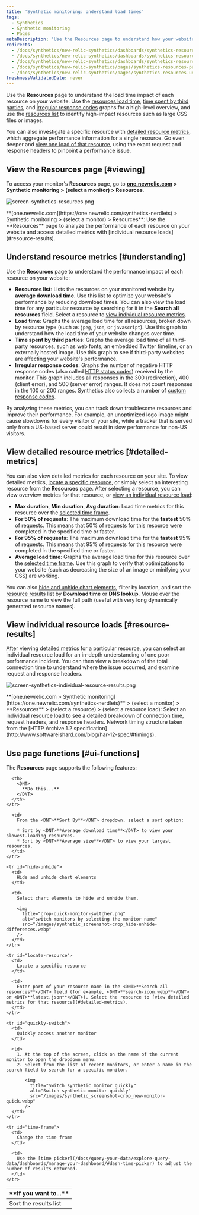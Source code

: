 ```yaml
---
title: 'Synthetic monitoring: Understand load times'
tags:
  - Synthetics
  - Synthetic monitoring
  - Pages
metaDescription: 'Use the Resources page to understand how your website''s resources perform. Compare usage across resources, or view individual resource loads.'
redirects:
  - /docs/synthetics/new-relic-synthetics/dashboards/synthetics-resources-dashboard
  - /docs/synthetics/new-relic-synthetics/dashboards/synthetics-resources-dashboard-understand-load-times
  - /docs/synthetics/new-relic-synthetics/dashboards/synthetics-resources-page-understand-load-times
  - /docs/synthetics/new-relic-synthetics/pages/synthetics-resources-page-understand-load-times
  - /docs/synthetics/new-relic-synthetics/pages/synthetics-resources-understand-load-times
freshnessValidatedDate: never
---
```


Use the <DNT>**Resources**</DNT> page to understand the load time impact of each resource on your website. Use the [resources load time](#resources-load-time), [time spent by third parties](#third-parties), and [irregular response codes](#response-codes) graphs for a high-level overview, and use the [resources list](#resources-list) to identify high-impact resources such as large CSS files or images.

You can also investigate a specific resource with [detailed resource metrics](#detailed-metrics), which aggregate performance information for a single resource. Go even deeper and [view one load of that resource](#resource-results), using the exact request and response headers to pinpoint a performance issue.

## View the Resources page [#viewing]

To access your monitor's <DNT>**Resources**</DNT> page, go to <DNT>**[one.newrelic.com](https://one.newrelic.com/synthetics-nerdlets) > Synthetic monitoring > (select a monitor) > Resources**</DNT>.

<img
  title="screen-synthetics-resources.png"
  alt="screen-synthetics-resources.png"
  src="/images/synthetic_screenshot-full_resources-Page.webp"
/>

<figcaption>
  <DNT>**[one.newrelic.com](https://one.newrelic.com/synthetics-nerdlets) > Synthetic monitoring > (select a monitor) > Resources**</DNT>: Use the <DNT>**Resources**</DNT> page to analyze the performance of each resource on your website and access detailed metrics with [individual resource loads](#resource-results).
</figcaption>

## Understand resource metrics [#understanding]

Use the <DNT>**Resources**</DNT> page to understand the performance impact of each resource on your website:

* <DNT>**Resources list**</DNT>: Lists the resources on your monitored website by <DNT>**average download time**</DNT>. Use this list to optimize your website's performance by reducing download times. You can also view the load time for any particular resource by searching for it in the <DNT>**Search all resources**</DNT> field. Select a resource to [view individual resource metrics](#individual).
* <DNT>**Load time**</DNT>: Graphs the average load time for all resources, broken down by resource type (such as `jpeg`, `json`, or `javascript`). Use this graph to understand how the load time of your website changes over time.
* <DNT>**Time spent by third parties**</DNT>: Graphs the average load time of all third-party resources, such as web fonts, an embedded Twitter timeline, or an externally hosted image. Use this graph to see if third-party websites are affecting your website's performance.
* <DNT>**Irregular response codes**</DNT>: Graphs the number of negative HTTP response codes (also called [HTTP status codes](http://en.wikipedia.org/wiki/List_of_HTTP_status_codes)) received by the monitor. This graph includes all responses in the 300 (redirection), 400 (client error), and 500 (server error) ranges. It does not count responses in the 100 or 200 ranges. Synthetics also collects a number of [custom response codes](/docs/synthetics/new-relic-synthetics/using-monitors/synthetics-response-codes).

By analyzing these metrics, you can track down troublesome resources and improve their performance. For example, an unoptimized logo image might cause slowdowns for every visitor of your site, while a tracker that is served only from a US-based server could result in slow performance for non-US visitors.

## View detailed resource metrics [#detailed-metrics]

You can also view detailed metrics for each resource on your site. To view detailed metrics, [locate a specific resource](#locate-resource), or simply select an interesting resource from the <DNT>**Resources**</DNT> page. After selecting a resource, you can view overview metrics for that resource, or [view an individual resource load](#resource-results):

* <DNT>**Max duration**</DNT>, <DNT>**Min duration**</DNT>, <DNT>**Avg duration**</DNT>: Load time metrics for this resource over the [selected time frame](#time-frame).
* <DNT>**For 50% of requests**</DNT>: The maximum download time for the <DNT>**fastest**</DNT> 50% of requests. This means that 50% of requests for this resource were completed in the specified time or faster.
* <DNT>**For 95% of requests**</DNT>: The maximum download time for the <DNT>**fastest**</DNT> 95% of requests. This means that 95% of requests for this resource were completed in the specified time or faster.
* <DNT>**Average load time**</DNT>: Graphs the average load time for this resource over the [selected time frame](#time-frame). Use this graph to verify that optimizations to your website (such as decreasing the size of an image or minifying your CSS) are working.

You can also [hide and unhide chart elements](#hide-unhide), filter by location, and sort the [resource results](#resource-results) list by <DNT>**Download time**</DNT> or <DNT>**DNS lookup**</DNT>. Mouse over the resource name to view the full path (useful with very long dynamically generated resource names).

## View individual resource loads [#resource-results]

After viewing [detailed metrics](#detailed-metrics) for a particular resource, you can select an individual resource load for an in-depth understanding of one poor performance incident. You can then view a breakdown of the total connection time to understand where the issue occurred, and examine request and response headers.

<img
  title="screen-synthetics-individual-resource-results.png"
  alt="screen-synthetics-individual-resource-results.png"
  src="/images/synthetic_screenshot-full_find-resource-load-details.webp"
/>

<figcaption>
  <DNT>**[one.newrelic.com > Synthetic monitoring](https://one.newrelic.com/synthetics-nerdlets)**</DNT> > (select a monitor) > <DNT>**Resources**</DNT> > (select a resource) > (select a resource load): Select an individual resource load to see a detailed breakdown of connection time, request headers, and response headers. Network timing structure taken from the [HTTP Archive 1.2 specification](http://www.softwareishard.com/blog/har-12-spec/#timings).
</figcaption>

## Use page functions [#ui-functions]

The <DNT>**Resources**</DNT> page supports the following features:

<table>
  <thead>
    <tr>
      <th width={200}>
        <DNT>
          **If you want to...**
        </DNT>
      </th>

      <th>
        <DNT>
          **Do this...**
        </DNT>
      </th>
    </tr>
  </thead>

  <tbody>
    <tr id="sort-results">
      <td>
        Sort the results list
      </td>

      <td>
        From the <DNT>**Sort By**</DNT> dropdown, select a sort option:

        * Sort by <DNT>**Average download time**</DNT> to view your slowest-loading resources.
        * Sort by <DNT>**Average size**</DNT> to view your largest resources.
      </td>
    </tr>

    <tr id="hide-unhide">
      <td>
        Hide and unhide chart elements
      </td>

      <td>
        Select chart elements to hide and unhide them.

        <img
          title="crop-quick-monitor-switcher.png"
          alt="switch monitors by selecting the monitor name"
          src="/images/synthetic_screenshot-crop_hide-unhide-differences.webp"
        />
      </td>
    </tr>

    <tr id="locate-resource">
      <td>
        Locate a specific resource
      </td>

      <td>
        Enter part of your resource name in the <DNT>**Search all resources**</DNT> field (for example, <DNT>**search-icon.webp**</DNT> or <DNT>**latest.json**</DNT>). Select the resource to [view detailed metrics for that resource](#detailed-metrics).
      </td>
    </tr>

    <tr id="quickly-switch">
      <td>
        Quickly access another monitor
      </td>

      <td>
        1. At the top of the screen, click on the name of the current monitor to open the dropdown menu.
        2. Select from the list of recent monitors, or enter a name in the search field to search for a specific monitor.

           <img
             title="Switch synthetic monitor quickly"
             alt="Switch synthetic monitor quickly"
             src="/images/synthetic_screenshot-crop_new-monitor-quick.webp"
           />
      </td>
    </tr>

    <tr id="time-frame">
      <td>
        Change the time frame
      </td>

      <td>
        Use the [time picker](/docs/query-your-data/explore-query-data/dashboards/manage-your-dashboard/#dash-time-picker) to adjust the number of results returned.
      </td>
    </tr>
  </tbody>
</table>
